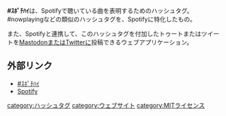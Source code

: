 {{Infobox software
| Name                = <nowiki>#ｽﾎﾟﾁﾊｲ</nowiki>
<!-- | Image               = [[ファイル:Amaroq.jpg|120px|Amaroq]] -->
| Developer           = [[mamemomonga]] (まめも)
| SourceCode          = https://github.com/mamemomonga/spochihai
| Platform            = ウェブ
| ProgrammingLanguage = JavaScript
<!-- | Launch              = 2017年3月17日 -->
<!-- | Kifu                = [https://paypal.me/floofdog PayPal] -->
| License             = [[MITライセンス]]
| Web                 = https://spochihai.mamemo.online
}}'''#ｽﾎﾟﾁﾊｲ'''は、Spotifyで聴いている曲を表明するためのハッシュタグ。#nowplayingなどの類似のハッシュタグを、Spotifyに特化したもの。

また、Spotifyと連携して、このハッシュタグを付加したトゥートまたはツイートを[[Mastodon]]または[[Twitter]]に投稿できるウェブアプリケーション。

==外部リンク==
* [https://spochihai.mamemo.online #ｽﾎﾟﾁﾊｲ]
* [https://www.spotify.com Spotify]

{{DEFAULTSORT:spotify}}
[[category:ハッシュタグ]]
[[category:ウェブサイト]]
[[category:MITライセンス]]